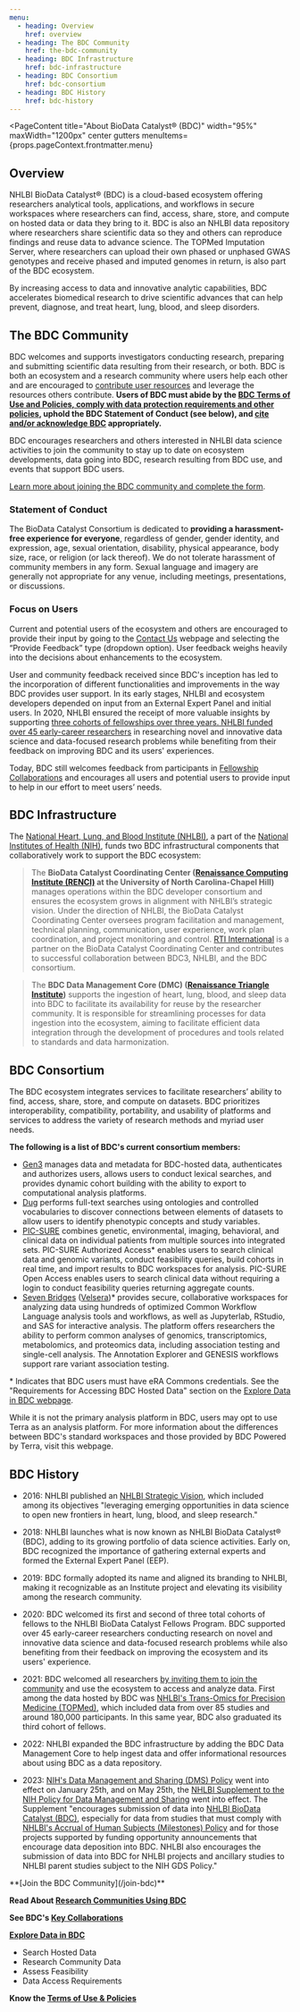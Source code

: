 ```yaml
---
menu:
  - heading: Overview
    href: overview  
  - heading: The BDC Community
    href: the-bdc-community  
  - heading: BDC Infrastructure
    href: bdc-infrastructure  
  - heading: BDC Consortium
    href: bdc-consortium  
  - heading: BDC History
    href: bdc-history  
---
```


<PageContent 
  title="About BioData Catalyst® (BDC)"
  width="95%" maxWidth="1200px" center gutters
  menuItems={props.pageContext.frontmatter.menu}
>
## Overview
NHLBI BioData Catalyst® (BDC) is a cloud-based ecosystem offering researchers analytical tools, applications, and workflows in secure workspaces where researchers can find, access, share, store, and compute on hosted data or data they bring to it. BDC is also an NHLBI data repository where researchers share scientific data so they and others can reproduce findings and reuse data to advance science. The TOPMed Imputation Server, where researchers can upload their own phased or unphased GWAS genotypes and receive phased and imputed genomes in return, is also part of the BDC ecosystem.

By increasing access to data and innovative analytic capabilities, BDC accelerates biomedical research to drive scientific advances that can help prevent, diagnose, and treat heart, lung, blood, and sleep disorders.

## The BDC Community

BDC welcomes and supports investigators conducting research, preparing and submitting scientific data resulting from their research, or both. BDC is both an ecosystem and a research community where users help each other and are encouraged to [contribute user resources](https://bdcatalyst.gitbook.io/biodata-catalyst-documentation/community/contributing-user-resources-to-bdc) and leverage the resources others contribute. **Users of BDC must abide by the [BDC Terms of Use and Policies, comply with data protection requirements and other policies](/user-resources/usage-terms), uphold the BDC Statement of Conduct (see below), and [cite and/or acknowledge BDC](https://bdcatalyst.gitbook.io/biodata-catalyst-documentation/community/citation-and-acknowledgement) appropriately.**

BDC encourages researchers and others interested in NHLBI data science activities to join the community to stay up to date on ecosystem developments, data going into BDC, research resulting from BDC use, and events that support BDC users. 

[Learn more about joining the BDC community and complete the form](/join-bdc).

### Statement of Conduct

The BioData Catalyst Consortium is dedicated to **providing a harassment-free experience for everyone**, regardless of gender, gender identity, and expression, age, sexual orientation, disability, physical appearance, body size, race, or religion (or lack thereof). We do not tolerate harassment of community members in any form. Sexual language and imagery are generally not appropriate for any venue, including meetings, presentations, or discussions.

### Focus on Users

Current and potential users of the ecosystem and others are encouraged to provide their input by going to the [Contact Us](/help-support/contact) webpage and selecting the “Provide Feedback” type (dropdown option). User feedback weighs heavily into the decisions about enhancements to the ecosystem.

User and community feedback received since BDC's inception has led to the incorporation of different functionalities and improvements in the way BDC provides user support. In its early stages, NHLBI and ecosystem developers depended on input from an External Expert Panel and initial users. In 2020, NHLBI ensured the receipt of more valuable insights by supporting [three cohorts of fellowships over three years. NHLBI funded over 45 early-career researchers](/about/bdc-fellows) in researching novel and innovative data science and data-focused research problems while benefiting from their feedback on improving BDC and its users' experiences.

Today, BDC still welcomes feedback from participants in [Fellowship Collaborations](/about/key-collaborations) and encourages all users and potential users to provide input to help in our effort to meet users’ needs.

## BDC Infrastructure

The [National Heart, Lung, and Blood Institute (NHLBI)](https://www.nhlbi.nih.gov/), a part of the [National Institutes of Health (NIH)](https://www.nih.gov/), funds two BDC infrastructural components that collaboratively work to support the BDC ecosystem:

> The **BioData Catalyst Coordinating Center ([Renaissance Computing Institute (RENCI)](https://renci.org/) at the University of North Carolina-Chapel Hill)** manages operations within the BDC developer consortium and ensures the ecosystem grows in alignment with NHLBI’s strategic vision. Under the direction of NHLBI, the BioData Catalyst Coordinating Center oversees program facilitation and management, technical planning, communication, user experience, work plan coordination, and project monitoring and control. [RTI International](https://www.rti.org/) is a partner on the BioData Catalyst Coordinating Center and contributes to successful collaboration between BDC3, NHLBI, and the BDC consortium.

> The **BDC Data Management Core (DMC) ([Renaissance Triangle Institute](https://www.rti.org/))** supports the ingestion of heart, lung, blood, and sleep data into BDC to facilitate its availability for reuse by the researcher community. It is responsible for streamlining processes for data ingestion into the ecosystem, aiming to facilitate efficient data integration through the development of procedures and tools related to standards and data harmonization.

## BDC Consortium

The BDC ecosystem integrates services to facilitate researchers’ ability to find, access, share, store, and compute on datasets. BDC prioritizes interoperability, compatibility, portability, and usability of platforms and services to address the variety of research methods and myriad user needs.

**The following is a list of BDC's current consortium members:**

- [Gen3](https://gen3.org/) manages data and metadata for BDC-hosted data, authenticates and authorizes users, allows users to conduct lexical searches, and provides dynamic cohort building with the ability to export to computational analysis platforms.
- [Dug](https://github.com/helxplatform/dug) performs full-text searches using ontologies and controlled vocabularies to discover connections between elements of datasets to allow users to identify phenotypic concepts and study variables.
- [PIC-SURE](https://pic-sure.org/) combines genetic, environmental, imaging, behavioral, and clinical data on individual patients from multiple sources into integrated sets. PIC-SURE Authorized Access* enables users to search clinical data and genomic variants, conduct feasibility queries, build cohorts in real time, and import results to BDC workspaces for analysis. PIC-SURE Open Access enables users to search clinical data without requiring a login to conduct feasibility queries returning aggregate counts.
- [Seven Bridges](https://www.sevenbridges.com/) ([Velsera](https://velsera.com/))* provides secure, collaborative workspaces for analyzing data using hundreds of optimized Common Workflow Language analysis tools and workflows, as well as Jupyterlab, RStudio, and SAS for interactive analysis. The platform offers researchers the ability to perform common analyses of genomics, transcriptomics, metabolomics, and proteomics data, including association testing and single-cell analysis. The Annotation Explorer and GENESIS workflows support rare variant association testing.

\* Indicates that BDC users must have eRA Commons credentials. See the "Requirements for Accessing BDC Hosted Data" section on the [Explore Data in BDC webpage](/use-bdc/explore-data).

While it is not the primary analysis platform in BDC, users may opt to use Terra as an analysis platform. For more information about the differences between BDC's standard workspaces and those provided by BDC Powered by Terra, visit this webpage.

## BDC History

- 2016: NHLBI published an [NHLBI Strategic Vision](https://www.nhlbi.nih.gov/about/strategic-vision), which included among its objectives "leveraging emerging opportunities in data science to open new frontiers in heart, lung, blood, and sleep research."

- 2018: NHLBI launches what is now known as NHLBI BioData Catalyst® (BDC), adding to its growing portfolio of data science activities. Early on, BDC recognized the importance of gathering external experts and formed the External Expert Panel (EEP).

- 2019: BDC formally adopted its name and aligned its branding to NHLBI, making it recognizable as an Institute project and elevating its visibility among the research community.

- 2020: BDC welcomed its first and second of three total cohorts of fellows to the NHLBI BioData Catalyst Fellows Program. BDC supported over 45 early-career researchers conducting research on novel and innovative data science and data-focused research problems while also benefiting from their feedback on improving the ecosystem and its users' experience.

- 2021: BDC welcomed all researchers [by inviting them to join the community](/latest-updates/NHLBI-BioData-Catalyst-welcomes-all-researchers) and use the ecosystem to access and analyze data. First among the data hosted by BDC was [NHLBI's Trans-Omics for Precision Medicine (TOPMed)](https://topmed.nhlbi.nih.gov/), which included data from over 85 studies and around 180,000 participants. In this same year, BDC also graduated its third cohort of fellows.

- 2022: NHLBI expanded the BDC infrastructure by adding the BDC Data Management Core to help ingest data and offer informational resources about using BDC as a data repository.

- 2023: [NIH's Data Management and Sharing (DMS) Policy](https://grants.nih.gov/grants/guide/notice-files/NOT-OD-21-013.html) went into effect on January 25th, and on May 25th, the [NHLBI Supplement to the NIH Policy for Data Management and Sharing](https://www.nhlbi.nih.gov/grants-and-training/policies-and-guidelines/nhlbi-policy-for-data-sharing) went into effect. The Supplement "encourages submission of data into [NHLBI BioData Catalyst (BDC)](/), especially for data from studies that must comply with [NHLBI's Accrual of Human Subjects (Milestones) Policy](https://www.nhlbi.nih.gov/grants-and-training/policies-and-guidelines/accrual-of-human-subjects-milestones-policy) and for those projects supported by funding opportunity announcements that encourage data deposition into BDC. NHLBI also encourages the submission of data into BDC for NHLBI projects and ancillary studies to NHLBI parent studies subject to the NIH GDS Policy."

<NextStepsCard>
  **[Join the BDC Community](/join-bdc)**

  **Read About [Research Communities Using BDC](/about/research-communities)**

  **See BDC's [Key Collaborations](/about/key-collaborations)**

  **[Explore Data in BDC](/use-bdc/explore-data)**
  - Search Hosted Data
  - Research Community Data
  - Assess Feasibility
  - Data Access Requirements

  **Know the [Terms of Use & Policies](/user-resources/terms-of-use)**
</NextStepsCard>

</PageContent>
